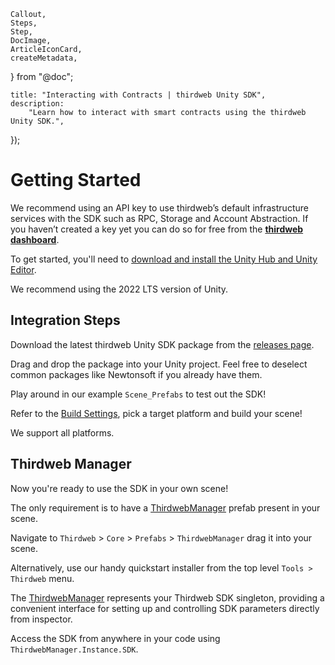 	Callout,
	Steps,
	Step,
	DocImage,
	ArticleIconCard,
	createMetadata,
} from "@doc";

	title: "Interacting with Contracts | thirdweb Unity SDK",
	description:
		"Learn how to interact with smart contracts using the thirdweb Unity SDK.",
});

# Getting Started

<Callout variant='info' title="Recommendation">

We recommend using an API key to use thirdweb’s default infrastructure services with the SDK such as RPC, Storage and Account Abstraction. If you haven’t created a key yet you can do so for free from the [**thirdweb dashboard**](https://thirdweb.com/create-api-key).

</Callout>

To get started, you'll need to [download and install the Unity Hub and Unity Editor](https://unity.com/download).

We recommend using the 2022 LTS version of Unity.

## Integration Steps

<Steps>

<Step title="Unity Package Download" >

Download the latest thirdweb Unity SDK package from the [releases page](https://github.com/thirdweb-dev/unity-sdk/releases).

</Step>

<Step title="Unity Package Import" >

Drag and drop the package into your Unity project. Feel free to deselect common packages like Newtonsoft if you already have them.

</Step>

<Step title="Test it!" >

Play around in our example `Scene_Prefabs` to test out the SDK!

<DocImage src={prefabScene} />

</Step>

<Step title="Build it!" >

Refer to the [Build Settings](https://github.com/thirdweb-dev/unity-sdk#build), pick a target platform and build your scene!

We support all platforms.

</Step>

</Steps>

## Thirdweb Manager

Now you're ready to use the SDK in your own scene!

The only requirement is to have a [ThirdwebManager](/unity/thirdwebmanager) prefab present in your scene.

Navigate to `Thirdweb` > `Core` > `Prefabs` > `ThirdwebManager` drag it into your scene.

Alternatively, use our handy quickstart installer from the top level `Tools > Thirdweb` menu.

<DocImage src={sdkInstaller} className="w-96" />

<Callout variant='info' title="How It Works">

The [ThirdwebManager](/unity/thirdwebmanager) represents your Thirdweb SDK singleton, providing a convenient interface for setting up and controlling SDK parameters directly from inspector.

Access the SDK from anywhere in your code using `ThirdwebManager.Instance.SDK`.

</Callout>

<ArticleIconCard
	href="/unity/thirdwebmanager"
	icon={GraduationCap}
	title="Learn more about the ThirdwebManager"
/>
